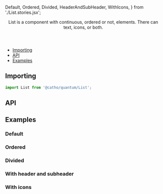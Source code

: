 


  Default, 
  Ordered, 
  Divided, 
  HeaderAndSubHeader,
  WithIcons,
} from './List.stories.jsx';

<Meta 
  title="Foundation/List"
  component={List}
/>

<Header title="List">
  List is a component with continuous, ordered or not, elements. There can text, icons, or both.
</Header>

- [Importing](#importing)
- [API](#api)
- [Examples](#examples)

## <a id="importing"></a>Importing

```js
import List from '@catho/quantum/List';
```

## <a id="api"></a>API

<ArgsTable of={List} />

## <a id="examples"></a>Examples

### Default

<Canvas>
  <Story story={Default} />
</Canvas>

### Ordered

<Canvas>
  <Story story={Ordered} />
</Canvas>

### Divided

<Canvas>
  <Story story={Divided} />
</Canvas>

### With header and subheader

<Canvas>
  <Story story={HeaderAndSubHeader} />
</Canvas>

### With icons

<Canvas>
  <Story story={WithIcons} />
</Canvas>